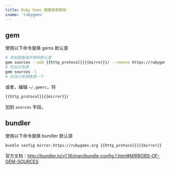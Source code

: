 ```yaml
---
title: Ruby Gems 镜像使用帮助
cname: 'rubygems'
---
```


## gem

使用以下命令替换 gems 默认源

<CodeBlock>

```bash
# 添加镜像源并移除默认源
gem sources --add {{http_protocol}}{{mirror}}/ --remove https://rubygems.org/
# 列出已有源
gem sources -l
# 应该只有镜像源一个
```

</CodeBlock>

或者，编辑 `~/.gemrc`，将

<CodeBlock>

```bash
{{http_protocol}}{{mirror}}/
```

</CodeBlock>

加到 `sources` 字段。

## bundler

使用以下命令替换 bundler 默认源

<CodeBlock>

```bash
bundle config mirror.https://rubygems.org {{http_protocol}}{{mirror}}
```

</CodeBlock>

官方文档：http://bundler.io/v1.16/man/bundle-config.1.html#MIRRORS-OF-GEM-SOURCES
